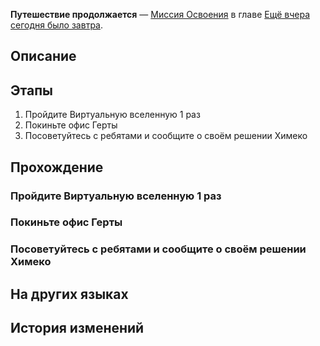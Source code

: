 {{Дополнить|Диалоги.}}
{{Миссия Инфобокс
|id              = 1000402
|Название        = 
|Изображение     = Миссия Освоения Путешествие продолжается.png
|Тип             = Миссия Освоения
|События         = 
|Глава           = Ещё вчера сегодня было завтра
|Условия         = Завершена [[Миссия Освоения]] ''[[Неисчезающие тени]]''
|Персонажи       = Первопроходец
|СтартЛокация    = Главная контрольная зона
|Мир             = Космическая станция «Герта»
|Локации         = Главная контрольная зона
|Предыдущая      = Неисчезающие тени
|Следующая       = Дрейф среди звёзд
|Награды         = Опыт Освоения*200; Встречи в путешествиях*4; Кредиты*10 000
}}
'''Путешествие продолжается''' — [[Миссия Освоения]] в главе [[Ещё вчера сегодня было завтра]].

==Описание==
{{Описание|Вы открываете глаза и понимаете, что всё ещё находитесь на космической станции.<br />«Когда наступит момент сделать выбор, сделай тот, о котором ты точно не будешь жалеть...»<br />Вы пока не приняли решение, или в глубине души решение уже было принято. Просто не уверены, что кто-то ещё разделяет вашу точку зрения...<br />Ничего страшного, вы можете скрыть это в глубине сердца и послушать, о чём думают окружающие...<br />Возможно ли, что ваши взгляды совпадут?}}

==Этапы==
# Пройдите Виртуальную вселенную 1 раз
# Покиньте офис Герты
# Посоветуйтесь с ребятами и сообщите о своём решении Химеко

==Прохождение==
{{Дополнить}}

===Пройдите Виртуальную вселенную 1 раз===
{{Описание миссии|локация=Главная контрольная зона|Оказывается, Герта существует не в одном экземпляре... Чем больше вы об этом думаете, тем больше смысла находите. Та Герта, с которой вы беседуете, хочет, чтобы вы прошли в её офис.<br />Похоже, Герта совместно с другими членами Общества гениев разработала Виртуальную вселенную, чтобы исследовать истины вселенной.<br />Попробуйте и вы.}}
{{Диалог Начало}}
{{Диалог Конец}}

===Покиньте офис Герты===
{{Описание миссии|локация=Главная контрольная зона|Эти слова вновь всплывают в вашей памяти: «Когда наступит момент сделать выбор, сделай тот, о котором ты точно не будешь жалеть...»<br />Вы пока не приняли решение, или в глубине души решение уже было принято. Просто не уверены, что кто-то ещё разделяет вашу точку зрения...<br />Ничего страшного, вы можете скрыть это в глубине сердца и послушать, о чём думают окружающие...<br />Возможно ли, что ваши взгляды совпадут?}}
{{Диалог Начало}}
{{Диалог Конец}}

===Посоветуйтесь с ребятами и сообщите о своём решении Химеко===
{{Диалог Начало}}
:<!--1-second delay-->
{{Диалог Конец}}

==На других языках==
{{На других языках
|en   = The Voyage Continues
|zhs  = 旅途正在继续
|zht  = 旅途正在繼續
|ja   = 旅は続く
|ko   = 계속되는 여정
|es   = La travesía continúa
|fr   = Le voyage continue
|ru   = Путешествие продолжается
|th   = การเดินทางกำลังดำเนินต่อไป
|vi   = Hành Trình Đang Tiếp Diễn
|de   = Die Reise geht weiter
|id   = Perjalanan Sedang Berlanjut
|pt   = A Viagem Continua
}}

==История изменений==
{{История изменений|2.7}}
